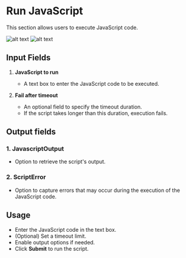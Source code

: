 # Run JavaScript

This section allows users to execute JavaScript code.

![alt text](../../../assets/scripting/run-javascript1.png)
![alt text](../../../assets/scripting/run-javascript2.png)

## Input Fields

1. **JavaScript to run**  
   - A text box to enter the JavaScript code to be executed.

2. **Fail after timeout**  
   - An optional field to specify the timeout duration.  
   - If the script takes longer than this duration, execution fails.

## Output fields

### 1. JavascriptOutput

- Option to retrieve the script's output.

### 2. ScriptError

- Option to capture errors that may occur during the execution of the JavaScript code.

## Usage

- Enter the JavaScript code in the text box.
- (Optional) Set a timeout limit.
- Enable output options if needed.
- Click **Submit** to run the script.